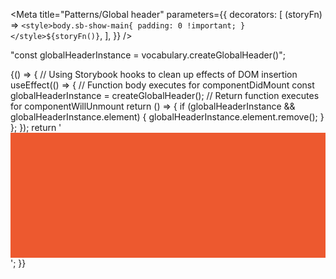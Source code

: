 
<Meta
  title="Patterns/Global header"
  parameters={{
    decorators: [
      (storyFn) =>
        `<style>body.sb-show-main{ padding: 0 !important; }</style>${storyFn()}`,
    ],
  }}
/>

  "const globalHeaderInstance = vocabulary.createGlobalHeader()";

<Canvas mdxSource={globalHeader} className="tight">
  <Story name="Interactive">
    {() => {
      // Using Storybook hooks to clean up effects of DOM insertion
      useEffect(() => {
        // Function body executes for componentDidMount
        const globalHeaderInstance = createGlobalHeader();
        // Return function executes for componentWillUnmount
        return () => {
          if (globalHeaderInstance && globalHeaderInstance.element) {
            globalHeaderInstance.element.remove();
          }
        };
      });
      return '<div style="background-color: rgb(237, 89, 47); height: 200px;"></div>';
    }}
  </Story>
</Canvas>
